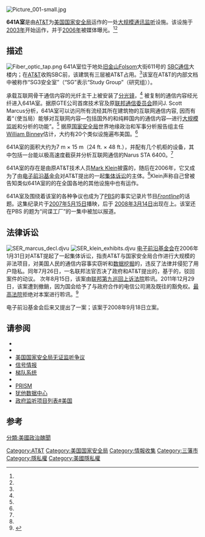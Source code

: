 {{copyedit|time=2013-07-15T10:47:54+00:00}}
{{coord|37|47|07|N|122|23|48|W|display=title|type:landmark_region:US-CA}}
[[File:Picture_001-small.jpg|thumb]]
{{NSA surveillance}}

'''641A室'''是由[[AT&T|AT&T]]为[[美国国家安全局|美国国家安全局]]运作的一处[[大规模监控|大规模通讯监听]]设施。该设施于[[2003年|2003年]]开始运作，并于[[2006年|2006年]]被媒体曝光。<ref name=WiredEvidence /><ref name=wired1/>

==描述==
[[File:Fiber_optic_tap.png|thumb]]
641A室位于地处[[旧金山|旧金山]]Folsom大街611号的 [[AT&T|SBC通信]]大楼内；在[[AT&T|AT&T]]收购SBC前，该建筑有三层被AT&T占用。<ref name=WiredEvidence />该室在AT&T的内部文档中被称作“SG3安全室”（“SG”表示“Study Group”（研究组））。

承载互联网骨干通信内容的光纤主干上被安装了[[分光镜|分光镜]]，<ref name=kleinex /> 被复制的通信内容经光纤进入641A室。据原GTE公司首席技术官及原[[美国联邦通信委员会|联邦通信委员会]]顾问J. Scott Marcus分析，641A室可以访问所有流经其所在建筑物的互联网通信内容, 因而有着“（使当局）能够对互联网内容―包括国外的和纯粹国内的通信内容―进行[[大规模监听|大规模监听]]和分析的功能”。<ref name=marcus1 /> 据原[[美国国家安全局|国家安全局]]世界地缘政治和军事分析报告组主任[[William_Binney|William Binney]]估计，大约有20个类似设施遍布美国。<ref name=wired1 />

641A室的面积大约为7 m × 15 m（24 ft. × 48 ft.），并配有几个机柜的设备，其中包括一台能以极高速度截获并分析互联网通信的Narus STA 6400。<ref name=WiredEvidence/>

641A室的存在是由原AT&T技术人员[[Mark_Klein|Mark Klein]]披露的，随后在2006年，它又成为了由[[电子前沿基金会|电子前沿基金会]]对AT&T提出的一起[[集体诉讼|集体诉讼]]的主体。<ref name=EFFdocs/>Klein声称自己曾被告知类似641A室的{{link-en|“黑屋”|Black room}}的在全国各地的其他设施中也有运作。

641A室及围绕着该室的各种争议也成为了[[Public_Broadcasting_Service|PBS]]的事实记录片节目''[[Frontline|Frontline]]''的话题。这集纪录片于[[2007年|2007年]][[5月15日|5月15日]]播映，后于 [[2008年|2008年]][[3月14日|3月14日]]出现在''{{link-en|NOW on PBS|NOW on PBS}}''上。该室还在PBS ''{{link-en|Nova (電視節目)|Nova (American TV program)|Nova}}''的题为“间谍工厂”的一集中被加以报道。

==法律诉讼==
{{Further|en:Hepting v. AT&T}}
[[File:SER_marcus_decl.djvu|right]]
[[File:SER_klein_exhibits.djvu|right]]
[[电子前沿基金会|电子前沿基金会]]在2006年1月31日对AT&T提起了一起集体诉讼，指责AT&T与国家安全局合作进行大规模的非法项目，对美国人民的通信内容事实窃听和[[数据挖掘|数据挖掘]]的，违反了法律并侵犯了用户隐私。同年7月26日，一名联邦法官否决了政府和AT&T提出的，基于{{link-en|国家秘密特权|State secrets privilege}}的，驳回案件的动议。 次年8月15日，该案由[[美国联邦第九巡回上诉法院|联邦第九巡回上诉法院]]聆讯。2011年12月29日，该案遭到撤銷，因为国会给予了与政府合作的电信公司溯及既往的豁免权。[[美国最高法院|最高法院]]拒绝对本案进行聆讯。<ref name="eff-hepting">{{Cite web |url=https://www.eff.org/cases/hepting |title=存档副本 |accessdate=2013-07-15 |archive-date=2018-01-22 |archive-url=https://web.archive.org/web/20180122170130/https://www.eff.org/cases/hepting |dead-url=no }}</ref>

电子前沿基金会后来又提出了''{{link-en|Jewel v. NSA|Jewel v. NSA}}''一案；该案于2008年9月18日立案。

==请参阅==
* {{link-en|总统监听计划|President's Surveillance Program}}
* {{link-en|黑屋 (通信监控)|Cabinet noir}}
* [[美国国家安全局无证监听争议|美国国家安全局无证监听争议]]
* [[信号情报|信号情报]]
* [[梯队系统|梯队系统]]
* {{link-en|Main Core|Main Core}}
* [[PRISM|PRISM]]
* [[犹他数据中心|犹他数据中心]]
* [[政府监听项目列表#美国|政府监听项目列表#美国]]

==参考==
{{reflist|refs=
<ref name=wired1>{{cite news| title = The NSA Is Building the Country’s Biggest Spy Center (Watch What You Say)| first = James| last = [http://www.wired.com/threatlevel/author/james-bamford/ Bamford]| url = http://www.wired.com/threatlevel/2012/03/ff_nsadatacenter/all/1| newspaper = [[Wired_(magazine)|Wired (magazine)]]| date = 15 March 2012| accessdate = 23 April 2012| archive-date = 2013-06-09| archive-url = https://www.webcitation.org/6HEqAxbOA?url=http://www.wired.com/threatlevel/2012/03/ff_nsadatacenter/all/1| dead-url = no}}</ref>

<ref name=WiredEvidence>{{cite journal |url=http://www.wired.com/science/discoveries/news/2006/05/70908 |title=AT&T Whistle-Blower's Evidence |journal=Wired |date=May 17, 2006 |accessdate=February 27, 2009 |archive-date=2014-03-28 |archive-url=https://web.archive.org/web/20140328094710/http://www.wired.com/science/discoveries/news/2006/05/70908 |dead-url=no }}</ref>

<ref name=EFFdocs>{{cite web |url=http://www.eff.org/cases/att |title=NSA Multi-District Litigation |publisher=Electronic Frontier Foundation |accessdate=February 27, 2009 |archive-date=2011-10-07 |archive-url=https://web.archive.org/web/20111007235243/http://www.eff.org/cases/att |dead-url=no }}</ref>

<ref name=marcus1>"Marcus Declaration" Document from Hepting vs AT&T lawsuit from 2006. Reported by Ryan Singel in Wired Magazine, article [http://www.wired.com/politics/law/news/2007/06/spy_room "AT&T 'Spy Room' Documents Unsealed; You've Already Seen Them"] {{Webarchive|url=https://archive.is/20130105122531/www.wired.com/politics/law/news/2007/06/spy_room |date=2013-01-05 }} 6/13/07 , Documents posted at the [http://www.eff.org Electronic Frontier Foundation] {{Wayback|url=http://www.eff.org/ |date=20070315175823 }} website, here: http://eff.org/legal/cases/att {{Wayback|url=http://eff.org/legal/cases/att |date=20081011182610 }} (File "SER marcus decl.pdf")</ref>

<ref name=kleinex>"Klein Exhibit" Document from Hepting vs AT&T lawsuit from 2007. Reported by Ryan Singel in Wired Magazine, article [http://www.wired.com/politics/law/news/2007/06/spy_room "AT&T 'Spy Room' Documents Unsealed; You've Already Seen Them"] {{Webarchive|url=https://archive.is/20130105122531/www.wired.com/politics/law/news/2007/06/spy_room |date=2013-01-05 }} 6/13/07 , Documents posted at the [http://www.eff.org Electronic Frontier Foundation] {{Wayback|url=http://www.eff.org/ |date=20070315175823 }} website, here: http://eff.org/legal/cases/att {{Wayback|url=http://eff.org/legal/cases/att |date=20081011182610 }} (File "SER_klein_exhibits.pdf")</ref>
}}

[[Category:AT&T|Category:AT&T]]
[[分類:美國政治醜聞|分類:美國政治醜聞]]
[[Category:美国国家安全局|Category:美国国家安全局]]
[[Category:情報收集|Category:情報收集]]
[[Category:三藩市|Category:三藩市]]
[[Category:隱私權|Category:隱私權]]
[[Category:美國隱私權|Category:美國隱私權]]